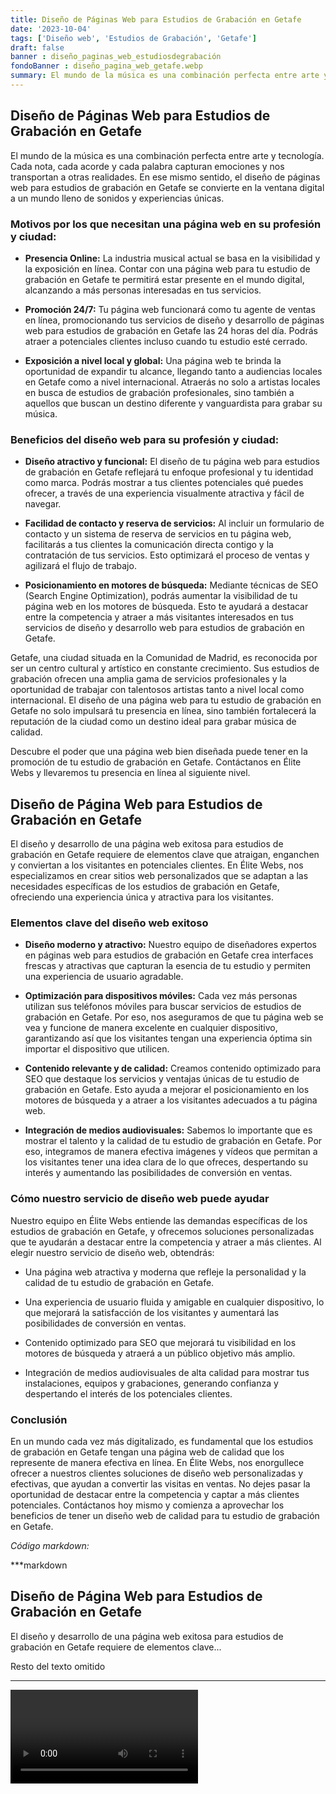 ```yaml
---
title: Diseño de Páginas Web para Estudios de Grabación en Getafe
date: '2023-10-04'
tags: ['Diseño web', 'Estudios de Grabación', 'Getafe']
draft: false
banner : diseño_paginas_web_estudiosdegrabación
fondoBanner : diseño_pagina_web_getafe.webp
summary: El mundo de la música es una combinación perfecta entre arte y tecnología. Cada nota, cada acorde y cada palabra capturan emociones y nos transportan a otras realidades. En ese mismo sentido, el diseño de páginas web para estudios de grabación en Getafe se convierte en la ventana digital a un mundo lleno de sonidos y experiencias únicas.
---
```


## **Diseño de Páginas Web para Estudios de Grabación en Getafe**

El mundo de la música es una combinación perfecta entre arte y tecnología. Cada nota, cada acorde y cada palabra capturan emociones y nos transportan a otras realidades. En ese mismo sentido, el diseño de páginas web para estudios de grabación en Getafe se convierte en la ventana digital a un mundo lleno de sonidos y experiencias únicas.

### Motivos por los que necesitan una página web en su profesión y ciudad:

- **Presencia Online:** La industria musical actual se basa en la visibilidad y la exposición en línea. Contar con una página web para tu estudio de grabación en Getafe te permitirá estar presente en el mundo digital, alcanzando a más personas interesadas en tus servicios.

- **Promoción 24/7:** Tu página web funcionará como tu agente de ventas en línea, promocionando tus servicios de diseño y desarrollo de páginas web para estudios de grabación en Getafe las 24 horas del día. Podrás atraer a potenciales clientes incluso cuando tu estudio esté cerrado.

- **Exposición a nivel local y global:** Una página web te brinda la oportunidad de expandir tu alcance, llegando tanto a audiencias locales en Getafe como a nivel internacional. Atraerás no solo a artistas locales en busca de estudios de grabación profesionales, sino también a aquellos que buscan un destino diferente y vanguardista para grabar su música.

### Beneficios del diseño web para su profesión y ciudad:

- **Diseño atractivo y funcional:** El diseño de tu página web para estudios de grabación en Getafe reflejará tu enfoque profesional y tu identidad como marca. Podrás mostrar a tus clientes potenciales qué puedes ofrecer, a través de una experiencia visualmente atractiva y fácil de navegar.

- **Facilidad de contacto y reserva de servicios:** Al incluir un formulario de contacto y un sistema de reserva de servicios en tu página web, facilitarás a tus clientes la comunicación directa contigo y la contratación de tus servicios. Esto optimizará el proceso de ventas y agilizará el flujo de trabajo.

- **Posicionamiento en motores de búsqueda:** Mediante técnicas de SEO (Search Engine Optimization), podrás aumentar la visibilidad de tu página web en los motores de búsqueda. Esto te ayudará a destacar entre la competencia y atraer a más visitantes interesados en tus servicios de diseño y desarrollo web para estudios de grabación en Getafe.

Getafe, una ciudad situada en la Comunidad de Madrid, es reconocida por ser un centro cultural y artístico en constante crecimiento. Sus estudios de grabación ofrecen una amplia gama de servicios profesionales y la oportunidad de trabajar con talentosos artistas tanto a nivel local como internacional. El diseño de una página web para tu estudio de grabación en Getafe no solo impulsará tu presencia en línea, sino también fortalecerá la reputación de la ciudad como un destino ideal para grabar música de calidad.

Descubre el poder que una página web bien diseñada puede tener en la promoción de tu estudio de grabación en Getafe. Contáctanos en Élite Webs y llevaremos tu presencia en línea al siguiente nivel.

<GifSeo />

<Cta />

## Diseño de Página Web para Estudios de Grabación en Getafe

El diseño y desarrollo de una página web exitosa para estudios de grabación en Getafe requiere de elementos clave que atraigan, enganchen y conviertan a los visitantes en potenciales clientes. En Élite Webs, nos especializamos en crear sitios web personalizados que se adaptan a las necesidades específicas de los estudios de grabación en Getafe, ofreciendo una experiencia única y atractiva para los visitantes.

### Elementos clave del diseño web exitoso

- **Diseño moderno y atractivo:** Nuestro equipo de diseñadores expertos en páginas web para estudios de grabación en Getafe crea interfaces frescas y atractivas que capturan la esencia de tu estudio y permiten una experiencia de usuario agradable.

- **Optimización para dispositivos móviles:** Cada vez más personas utilizan sus teléfonos móviles para buscar servicios de estudios de grabación en Getafe. Por eso, nos aseguramos de que tu página web se vea y funcione de manera excelente en cualquier dispositivo, garantizando así que los visitantes tengan una experiencia óptima sin importar el dispositivo que utilicen.

- **Contenido relevante y de calidad:** Creamos contenido optimizado para SEO que destaque los servicios y ventajas únicas de tu estudio de grabación en Getafe. Esto ayuda a mejorar el posicionamiento en los motores de búsqueda y a atraer a los visitantes adecuados a tu página web.

- **Integración de medios audiovisuales:** Sabemos lo importante que es mostrar el talento y la calidad de tu estudio de grabación en Getafe. Por eso, integramos de manera efectiva imágenes y vídeos que permitan a los visitantes tener una idea clara de lo que ofreces, despertando su interés y aumentando las posibilidades de conversión en ventas.

### Cómo nuestro servicio de diseño web puede ayudar

Nuestro equipo en Élite Webs entiende las demandas específicas de los estudios de grabación en Getafe, y ofrecemos soluciones personalizadas que te ayudarán a destacar entre la competencia y atraer a más clientes. Al elegir nuestro servicio de diseño web, obtendrás:

- Una página web atractiva y moderna que refleje la personalidad y la calidad de tu estudio de grabación en Getafe.

- Una experiencia de usuario fluida y amigable en cualquier dispositivo, lo que mejorará la satisfacción de los visitantes y aumentará las posibilidades de conversión en ventas.

- Contenido optimizado para SEO que mejorará tu visibilidad en los motores de búsqueda y atraerá a un público objetivo más amplio.

- Integración de medios audiovisuales de alta calidad para mostrar tus instalaciones, equipos y grabaciones, generando confianza y despertando el interés de los potenciales clientes.

### Conclusión

En un mundo cada vez más digitalizado, es fundamental que los estudios de grabación en Getafe tengan una página web de calidad que los represente de manera efectiva en línea. En Élite Webs, nos enorgullece ofrecer a nuestros clientes soluciones de diseño web personalizadas y efectivas, que ayudan a convertir las visitas en ventas. No dejes pasar la oportunidad de destacar entre la competencia y captar a más clientes potenciales. Contáctanos hoy mismo y comienza a aprovechar los beneficios de tener un diseño web de calidad para tu estudio de grabación en Getafe.

*Código markdown:*

***markdown
## Diseño de Página Web para Estudios de Grabación en Getafe

El diseño y desarrollo de una página web exitosa para estudios de grabación en Getafe requiere de elementos clave...

 Resto del texto omitido 
***



<Video />

<CtaBot job='Estudios de Grabación' city='Getafe'/>

<Gmaps query='Getafe+españa+maps' />